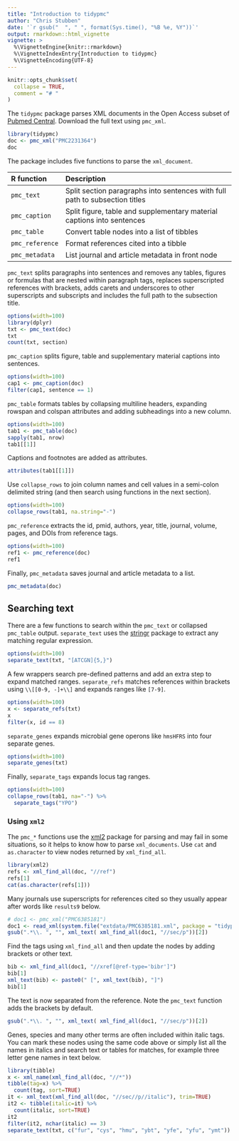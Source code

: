 ```yaml
---
title: "Introduction to tidypmc"
author: "Chris Stubben"
date: '`r gsub("  ", " ", format(Sys.time(), "%B %e, %Y"))`'
output: rmarkdown::html_vignette
vignette: >
  %\VignetteEngine{knitr::rmarkdown}
  %\VignetteIndexEntry{Introduction to tidypmc}
  %\VignetteEncoding{UTF-8}
---
```


```r
knitr::opts_chunk$set(
  collapse = TRUE,
  comment = "# "
)
```

The `tidypmc` package parses XML documents in the Open Access subset of [Pubmed Central].
Download the full text using `pmc_xml`.

```r
library(tidypmc)
doc <- pmc_xml("PMC2231364")
doc
```

The package includes five functions to parse the `xml_document`.


|R function     |Description                                                                |
|:--------------|:--------------------------------------------------------------------------|
|`pmc_text`     |Split section paragraphs into sentences with full path to subsection titles|
|`pmc_caption`  |Split figure, table and supplementary material captions into sentences     |
|`pmc_table`    |Convert table nodes into a list of tibbles                                 |
|`pmc_reference`|Format references cited into a tibble                                      |
|`pmc_metadata` |List journal and article metadata in front node                            |



`pmc_text` splits paragraphs into sentences and  removes any tables, figures or
formulas that are nested within paragraph tags, replaces superscripted
references with brackets, adds carets and underscores to other superscripts and
subscripts and includes the full path to the subsection title.

```r
options(width=100)
library(dplyr)
txt <- pmc_text(doc)
txt
count(txt, section)
```

`pmc_caption` splits figure, table and supplementary material captions into sentences.


```r
options(width=100)
cap1 <- pmc_caption(doc)
filter(cap1, sentence == 1)
```

`pmc_table` formats tables by collapsing multiline headers, expanding rowspan and
colspan attributes and adding subheadings into a new column.

```r
options(width=100)
tab1 <- pmc_table(doc)
sapply(tab1, nrow)
tab1[[1]]
```

Captions and footnotes are added as attributes.

```r
attributes(tab1[[1]])
```


Use `collapse_rows` to join column names and cell values in a semi-colon delimited string (and
then search using functions in the next section).

```r
options(width=100)
collapse_rows(tab1, na.string="-")
```


`pmc_reference` extracts the id, pmid, authors, year, title, journal, volume, pages,
and DOIs from reference tags.


```r
options(width=100)
ref1 <- pmc_reference(doc)
ref1
```


Finally, `pmc_metadata` saves journal and article metadata to a list.

```r
pmc_metadata(doc)
```


## Searching text

There are a few functions to search within the `pmc_text` or collapsed `pmc_table` output.
`separate_text` uses the [stringr]  package to extract any matching regular expression.


```r
options(width=100)
separate_text(txt, "[ATCGN]{5,}")
```

A few wrappers search pre-defined patterns and add an extra step to expand matched ranges. `separate_refs`
matches references within brackets using `\\[[0-9, -]+\\]` and expands ranges like `[7-9]`.

```r
options(width=100)
x <- separate_refs(txt)
x
filter(x, id == 8)
```

`separate_genes` expands microbial gene operons like `hmsHFRS` into four separate genes.

```r
options(width=100)
separate_genes(txt)
```

Finally, `separate_tags` expands locus tag ranges.


```r
options(width=100)
collapse_rows(tab1, na="-") %>%
  separate_tags("YPO")
```


### Using `xml2`

The `pmc_*` functions use the [xml2] package for parsing and may fail in some situations, so
it helps to know how to parse `xml_documents`.  Use `cat` and `as.character` to view nodes
returned by `xml_find_all`.

```r
library(xml2)
refs <- xml_find_all(doc, "//ref")
refs[1]
cat(as.character(refs[1]))
```


Many journals use superscripts for references cited so they usually
appear after words like `results9` below.

```r
# doc1 <- pmc_xml("PMC6385181")
doc1 <- read_xml(system.file("extdata/PMC6385181.xml", package = "tidypmc"))
gsub(".*\\. ", "", xml_text( xml_find_all(doc1, "//sec/p"))[2])
```

Find the tags using `xml_find_all` and then update the nodes by adding brackets
or other text.

```r
bib <- xml_find_all(doc1, "//xref[@ref-type='bibr']")
bib[1]
xml_text(bib) <- paste0(" [", xml_text(bib), "]")
bib[1]
```

The text is now separated from the reference.  Note the `pmc_text` function adds the brackets by default.

```r
gsub(".*\\. ", "", xml_text( xml_find_all(doc1, "//sec/p"))[2])
```


Genes, species and many other terms are often included within italic tags.  You
can mark these nodes using the same code above or simply list all the names
in italics and search text or tables for matches, for example three letter gene
names in text below.


```r
library(tibble)
x <- xml_name(xml_find_all(doc, "//*"))
tibble(tag=x) %>%
  count(tag, sort=TRUE)
it <- xml_text(xml_find_all(doc, "//sec//p//italic"), trim=TRUE)
it2 <- tibble(italic=it) %>%
  count(italic, sort=TRUE)
it2
filter(it2, nchar(italic) == 3)
separate_text(txt, c("fur", "cys", "hmu", "ybt", "yfe", "yfu", "ymt"))
```




[stringr]: https://stringr.tidyverse.org/
[xml2]: https://github.com/r-lib/xml2
[europepmc]: https://github.com/ropensci/europepmc
[Pubmed Central]: https://europepmc.org
